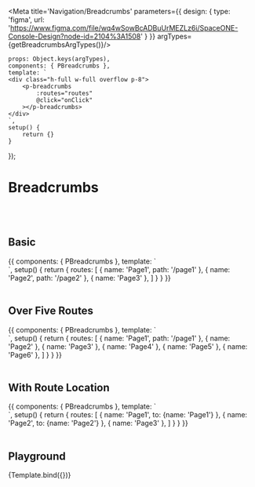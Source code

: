 


<Meta title='Navigation/Breadcrumbs' parameters={{
    design: {
        type: 'figma',
        url: 'https://www.figma.com/file/wq4wSowBcADBuUrMEZLz6i/SpaceONE-Console-Design?node-id=2104%3A1508'
    }
}} argTypes={getBreadcrumbsArgTypes()}/>


    props: Object.keys(argTypes),
    components: { PBreadcrumbs },
    template: `
    <div class="h-full w-full overflow p-8">
        <p-breadcrumbs
            :routes="routes"
            @click="onClick"
        ></p-breadcrumbs>
    </div>
    `,
    setup() {
        return {}
    }
});


# Breadcrumbs
<br/>
<br/>

## Basic

<Canvas>
    <Story name="Basic">
        {{
            components: { PBreadcrumbs },
            template: `
    <div class="h-full w-full overflow p-8">
        <p-breadcrumbs :routes="routes"></p-breadcrumbs>
    </div>
    `,
            setup() {
                return {
                    routes: [
                        { name: 'Page1', path: '/page1' },
                        { name: 'Page2', path: '/page2' },
                        { name: 'Page3' },
                    ]
                }
            }
        }}
    </Story>
</Canvas>

<br/>
<br/>

## Over Five Routes

<Canvas>
    <Story name="Over Five Routes">
        {{
            components: { PBreadcrumbs },
            template: `
    <div class="h-full w-full overflow p-8">
        <p-breadcrumbs :routes="routes"></p-breadcrumbs>
    </div>
    `,
            setup() {
                return {
                    routes: [
                        { name: 'Page1', path: '/page1' },
                        { name: 'Page2' },
                        { name: 'Page3' },
                        { name: 'Page4' },
                        { name: 'Page5' },
                        { name: 'Page6' },
                    ]
                }
            }
        }}
    </Story>
</Canvas>

<br/>
<br/>

## With Route Location

<Canvas>
    <Story name="With Route Location">
        {{
            components: { PBreadcrumbs },
            template: `
    <div class="h-full w-full overflow p-8">
        <p-breadcrumbs :routes="routes"></p-breadcrumbs>
    </div>
    `,
            setup() {
                return {
                    routes: [
                        { name: 'Page1', to: {name: 'Page1'} },
                        { name: 'Page2', to: {name: 'Page2'} },
                        { name: 'Page3' },
                    ]
                }
            }
        }}
    </Story>
</Canvas>

<br/>
<br/>

## Playground

<Canvas>
    <Story name="Playground">
        {Template.bind({})}
    </Story>
</Canvas>

<ArgsTable story="Playground"/>
